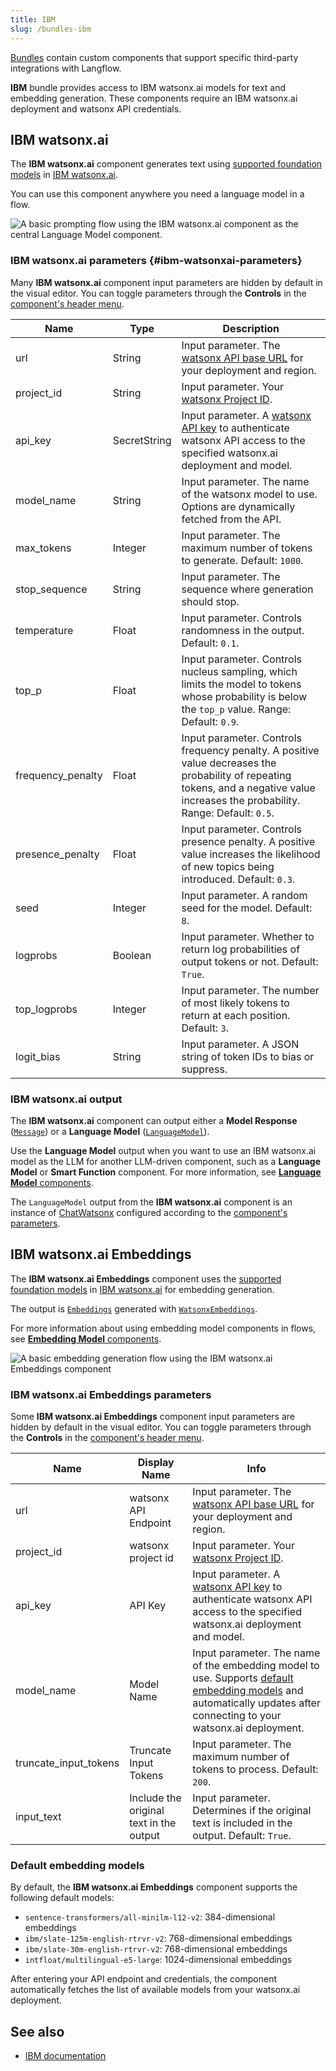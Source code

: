 ```yaml
---
title: IBM
slug: /bundles-ibm
---
```



[Bundles](/components-bundle-components) contain custom components that support specific third-party integrations with Langflow.

**IBM** bundle provides access to IBM watsonx.ai models for text and embedding generation.
These components require an IBM watsonx.ai deployment and watsonx API credentials.

## IBM watsonx.ai

The **IBM watsonx.ai** component generates text using [supported foundation models](https://dataplatform.cloud.ibm.com/docs/content/wsj/analyze-data/fm-models.html?context=wx) in [IBM watsonx.ai](https://www.ibm.com/products/watsonx-ai).

You can use this component anywhere you need a language model in a flow.

![A basic prompting flow using the IBM watsonx.ai component as the central Language Model component.](/img/component-watsonx-model.png)

### IBM watsonx.ai parameters {#ibm-watsonxai-parameters}

Many **IBM watsonx.ai** component input parameters are hidden by default in the visual editor.
You can toggle parameters through the <Icon name="SlidersHorizontal" aria-hidden="true"/> **Controls** in the [component's header menu](/concepts-components#component-menus).

| Name | Type | Description |
|------|------|-------------|
| url | String | Input parameter. The [watsonx API base URL](https://cloud.ibm.com/apidocs/watsonx-ai#endpoint-url) for your deployment and region. |
| project_id | String | Input parameter. Your [watsonx Project ID](https://www.ibm.com/docs/en/watsonx/saas?topic=projects). |
| api_key | SecretString | Input parameter. A [watsonx API key](https://www.ibm.com/docs/en/watsonx/saas?topic=administration-managing-user-api-key) to authenticate watsonx API access to the specified watsonx.ai deployment and model. |
| model_name | String | Input parameter. The name of the watsonx model to use. Options are dynamically fetched from the API. |
| max_tokens | Integer | Input parameter. The maximum number of tokens to generate. Default: `1000`. |
| stop_sequence | String | Input parameter. The sequence where generation should stop. |
| temperature | Float | Input parameter. Controls randomness in the output. Default: `0.1`. |
| top_p | Float | Input parameter. Controls nucleus sampling, which limits the model to tokens whose probability is below the `top_p` value. Range: Default: `0.9`. |
| frequency_penalty | Float | Input parameter. Controls frequency penalty. A positive value decreases the probability of repeating tokens, and a negative value increases the probability. Range: Default: `0.5`. |
| presence_penalty | Float | Input parameter. Controls presence penalty. A positive value increases the likelihood of new topics being introduced. Default: `0.3`. |
| seed | Integer | Input parameter. A random seed for the model. Default: `8`. |
| logprobs | Boolean | Input parameter. Whether to return log probabilities of output tokens or not. Default: `True`. |
| top_logprobs | Integer | Input parameter. The number of most likely tokens to return at each position. Default: `3`. |
| logit_bias | String | Input parameter. A JSON string of token IDs to bias or suppress. |

### IBM watsonx.ai output

The **IBM watsonx.ai** component can output either a **Model Response** ([`Message`](/data-types#message)) or a **Language Model** ([`LanguageModel`](/data-types#languagemodel)).

Use the **Language Model** output when you want to use an IBM watsonx.ai model as the LLM for another LLM-driven component, such as a **Language Model** or **Smart Function** component.
For more information, see [**Language Model** components](/components-models).

The `LanguageModel` output from the **IBM watsonx.ai** component is an instance of [ChatWatsonx](https://python.langchain.com/docs/integrations/chat/ibm_watsonx/) configured according to the [component's parameters](#ibm-watsonxai-parameters).

## IBM watsonx.ai Embeddings

The **IBM watsonx.ai Embeddings** component uses the [supported foundation models](https://dataplatform.cloud.ibm.com/docs/content/wsj/analyze-data/fm-models.html?context=wx) in [IBM watsonx.ai](https://www.ibm.com/products/watsonx-ai) for embedding generation.

The output is [`Embeddings`](/data-types#embeddings) generated with [`WatsonxEmbeddings`](https://python.langchain.com/docs/integrations/text_embedding/ibm_watsonx/).

For more information about using embedding model components in flows, see [**Embedding Model** components](/components-embedding-models).

![A basic embedding generation flow using the IBM watsonx.ai Embeddings component](/img/component-watsonx-embeddings-chroma.png)

### IBM watsonx.ai Embeddings parameters

Some **IBM watsonx.ai Embeddings** component input parameters are hidden by default in the visual editor.
You can toggle parameters through the <Icon name="SlidersHorizontal" aria-hidden="true"/> **Controls** in the [component's header menu](/concepts-components#component-menus).

| Name | Display Name | Info |
|------|--------------|------|
| url | watsonx API Endpoint | Input parameter. The [watsonx API base URL](https://cloud.ibm.com/apidocs/watsonx-ai#endpoint-url) for your deployment and region. |
| project_id | watsonx project id | Input parameter. Your [watsonx Project ID](https://www.ibm.com/docs/en/watsonx/saas?topic=projects). |
| api_key | API Key | Input parameter. A [watsonx API key](https://www.ibm.com/docs/en/watsonx/saas?topic=administration-managing-user-api-key) to authenticate watsonx API access to the specified watsonx.ai deployment and model. |
| model_name | Model Name | Input parameter. The name of the embedding model to use. Supports [default embedding models](#default-embedding-models) and automatically updates after connecting to your watsonx.ai deployment. |
| truncate_input_tokens | Truncate Input Tokens | Input parameter. The maximum number of tokens to process. Default: `200`. |
| input_text | Include the original text in the output | Input parameter. Determines if the original text is included in the output. Default: `True`. |

### Default embedding models

By default, the **IBM watsonx.ai Embeddings** component supports the following default models:

- `sentence-transformers/all-minilm-l12-v2`: 384-dimensional embeddings
- `ibm/slate-125m-english-rtrvr-v2`: 768-dimensional embeddings
- `ibm/slate-30m-english-rtrvr-v2`: 768-dimensional embeddings
- `intfloat/multilingual-e5-large`: 1024-dimensional embeddings

After entering your API endpoint and credentials, the component automatically fetches the list of available models from your watsonx.ai deployment.

## See also

* [IBM documentation](https://cloud.ibm.com/docs)